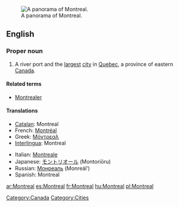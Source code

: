 {{see|Montréal}}
{{wikipedia}}
[[Image:Montreal Twilight Panorama 2006.jpg|thumb|right|A panorama of Montreal.]]
==English==

===Proper noun===
{{en-proper noun}}

# A river port and the [[largest]] [[city]] in [[Quebec]], a province of eastern [[Canada]].

====Related terms====
* [[Montrealer]]

====Translations====
{{trans-top|a city in Quebec}}
* [[Catalan]]: Montreal
* French: [[Montréal]] {{m}}
* Greek: [[Μόντρεαλ]]
* [[Interlingua]]: Montreal
{{trans-mid}}
* Italian: [[Montreale]] {{f}}
* Japanese: [[モントリオール]] (Montoriōru)
* Russian: [[Монреаль]] (Monreál’) {{m}}
* Spanish: Montreal {{m}}
{{trans-bottom}}

[[Category:Canada]]
[[Category:Cities]]

[[ar:Montreal]]
[[es:Montreal]]
[[fr:Montreal]]
[[hu:Montreal]]
[[pl:Montreal]]